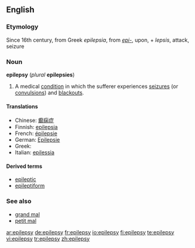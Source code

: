 ==English==

===Etymology===
Since 16th century, from Greek ''epilepsia'', from ''[[epi-]]'', upon, + ''lepsis'', attack, seizure

===Noun===
{{wikipedia}}
'''epilepsy''' (''plural'' '''epilepsies''')

# {{pathology}} A medical [[condition]] in which the sufferer experiences [[seizure]]s (or [[convulsion]]s) and [[blackout]]s.

====Translations====
*Chinese: [[癫痫症]]
*Finnish: [[epilepsia]]
*French: [[épilepsie]] {{f}}
*German: [[Epilepsie]] {{f}}
*Greek: {{t+|el|επιληψία|f}}
*Italian: [[epilessia]] {{f}}

====Derived terms====
*[[epileptic]]
*[[epileptiform]]

===See also===
*[[grand mal]]
*[[petit mal]]

[[ar:epilepsy]]
[[de:epilepsy]]
[[fr:epilepsy]]
[[io:epilepsy]]
[[fi:epilepsy]]
[[te:epilepsy]]
[[vi:epilepsy]]
[[tr:epilepsy]]
[[zh:epilepsy]]